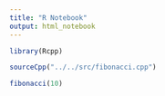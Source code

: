 ```yaml
---
title: "R Notebook"
output: html_notebook
---
```



```r
library(Rcpp)

sourceCpp("../../src/fibonacci.cpp")
```


```r
fibonacci(10)
```

